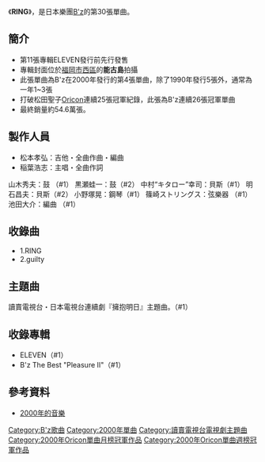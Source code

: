 {{Infobox Single |
| Name           = RING
| Artist         = [[B'z|B'z]]
| Album          = [[ELEVEN_(B'z專輯)|ELEVEN]]
| Cover          = B'z ring.jpg
| Released       = 2000年10月4日
| Format         = [[單曲|單曲CD]]
| Recorded       = 1999年 - 2000年
| Genre          = [[民謠搖滾|民謠搖滾]]<br/>[[硬式搖滾|硬式搖滾]]<br/>[[J-POP|J-POP]]
| Length         = 7分31秒
| Label          = [[VERMILLION_RECORDS|Rooms RECORDS]]
| Writer         = [[稻葉浩志|稻葉浩志]]（全作詞）<br/>[[松本孝弘|松本孝弘]]（全作曲）
| Producer       = [[松本孝弘|松本孝弘]]
| Certification  = 雙白金（[[日本唱片協會|日本唱片協會]]）
| Chart position = * 週間最高排行第1位（[[Oricon公信榜|Oricon]]）
* 2000年度10月第1位（[[Oricon公信榜|Oricon]]）
* 2000年度年間第37位（[[Oricon公信榜|Oricon]]）
| Last single    = [[juice|juice]] <br /> （2000年）
| This single    = '''RING''' <br /> （2000年）
| Next single    = [[ultra_soul|ultra soul]]<br />（2001年）
}}
《'''RING'''》，是日本樂團[[B'z|B'z]]的第30張單曲。

==簡介==
*第11張專輯ELEVEN發行前先行發售
*專輯封面位於[[福岡市|福岡市]][[西區_(福岡市)|西區]]的'''能古島'''拍攝
*此張單曲為B'z在2000年發行的第4張單曲，除了1990年發行5張外，通常為一年1~3張
*打破松田聖子[[Oricon|Oricon]]連續25張冠軍紀錄，此張為B'z連續26張冠軍單曲
*最終銷量約54.6萬張。

==製作人員==
*松本孝弘：吉他・全曲作曲・編曲
*稲葉浩志：主唱・全曲作詞
山木秀夫：鼓 （#1）
黒瀬蛙一：鼓（#2）
中村“キタロー”幸司：貝斯（#1）
明石昌夫：貝斯（#2）
小野塚晃：鋼琴（#1）
篠崎ストリングス：弦樂器 （#1）
池田大介：編曲 （#1）

==收錄曲==
*1.RING
*2.guilty

==主題曲==
讀賣電視台・日本電視台連續劇『擁抱明日』主題曲。（#1）

==收錄專輯==
*ELEVEN（#1）
*B'z The Best "Pleasure II"（#1）

==參考資料==
*[http://ja.wikipedia.org/wiki/2000%E5%B9%B4%E3%81%AE%E9%9F%B3%E6%A5%BD     2000年的音樂]{{Wayback|url=http://ja.wikipedia.org/wiki/2000%E5%B9%B4%E3%81%AE%E9%9F%B3%E6%A5%BD |date=20111112232027 }}

{{B'z}}
{{Oricon單曲週榜冠軍 (2000年)|2000年10月16日}}
{{Oricon單曲月榜冠軍 (2000年代前期)|2000年10月}}

{{DEFAULTSORT:Ring}}
[[Category:B'z歌曲|Category:B'z歌曲]]
[[Category:2000年單曲|Category:2000年單曲]]
[[Category:讀賣電視台電視劇主題曲|Category:讀賣電視台電視劇主題曲]]
[[Category:2000年Oricon單曲月榜冠軍作品|Category:2000年Oricon單曲月榜冠軍作品]]
[[Category:2000年Oricon單曲週榜冠軍作品|Category:2000年Oricon單曲週榜冠軍作品]]